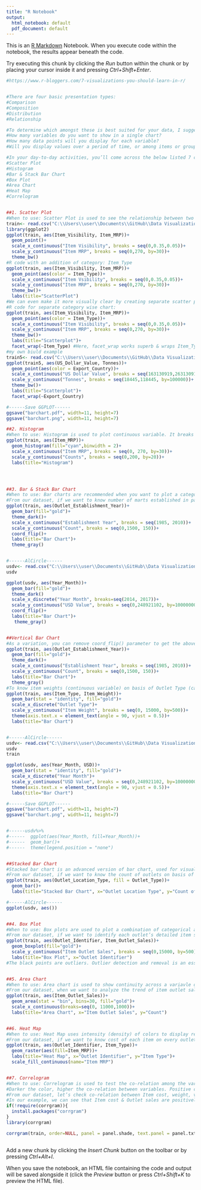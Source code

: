 ```yaml
---
title: "R Notebook"
output:
  html_notebook: default
  pdf_document: default
---
```


This is an [R Markdown](http://rmarkdown.rstudio.com) Notebook. When you execute code within the notebook, the results appear beneath the code. 

Try executing this chunk by clicking the *Run* button within the chunk or by placing your cursor inside it and pressing *Ctrl+Shift+Enter*. 

```r
#https://www.r-bloggers.com/7-visualizations-you-should-learn-in-r/


#There are four basic presentation types:
#Comparison
#Composition
#Distribution
#Relationship

#To determine which amongst these is best suited for your data, I suggest you should answer a few questions like,
#How many variables do you want to show in a single chart?
#How many data points will you display for each variable?
#Will you display values over a period of time, or among items or groups?

#In your day-to-day activities, you’ll come across the below listed 7 charts most of the time.
#Scatter Plot
#Histogram
#Bar & Stack Bar Chart
#Box Plot
#Area Chart
#Heat Map
#Correlogram


##1. Scatter Plot
#When to use: Scatter Plot is used to see the relationship between two continuous variables
train<- read.csv("C:\\Users\\user\\Documents\\GitHub\\Data Visualizations R\\Big Mart Dataset.csv")
library(ggplot2)
ggplot(train, aes(Item_Visibility, Item_MRP))+
  geom_point()+
  scale_x_continuous("Item Visibility", breaks = seq(0,0.35,0.05))+
  scale_y_continuous("Item MRP", breaks = seq(0,270, by=30))+
  theme_bw()
#R code with an addition of category: Item_Type
ggplot(train, aes(Item_Visibility, Item_MRP))+
  geom_point(aes(color = Item_Type))+
  scale_x_continuous("Item Vsibility", breaks = seq(0,0.35,0.05))+
  scale_y_continuous("Item MRP", breaks = seq(0,270, by=30))+
  theme_bw()+
  labs(title="ScatterPlot")
#We can even make it more visually clear by creating separate scatter plots for each separate Item_Type as shown below.
#R code for separate category wise chart:
ggplot(train, aes(Item_Visibility, Item_MRP))+
  geom_point(aes(color = Item_Type))+
  scale_x_continuous("Item Visibility", breaks = seq(0,0.35,0.05))+
  scale_y_continuous("Item MRP", breaks = seq(0,270, by=30))+
  theme_bw()+
  labs(title="Scatterplot")+
  facet_wrap(~Item_Type) #Here, facet_wrap works superb & wraps Item_Type in rectangular layout.
#my own biuld example
train5<- read.csv("C:\\Users\\user\\Documents\\GitHub\\Data Visualizations R\\data.csv")
ggplot(train5, aes(US_Dollar_Value, Tonnes))+
  geom_point(aes(color = Export_Country))+
  scale_x_continuous("US Dollar Value", breaks = seq(163130919,263130919,1000000))+
  scale_y_continuous("Tonnes", breaks = seq(18445,118445, by=100000))+
  theme_bw()+
  labs(title="Scatterplot")+
  facet_wrap(~Export_Country)

#------Save GGPLOT------
ggsave("barchart.pdf", width=11, height=7)
ggsave("barchart.png", width=11, height=7)

##2. Histogram
#When to use: Histogram is used to plot continuous variable. It breaks the data into bins and shows frequency distribution of these bins. We can always change the bin size and see the effect it has on visualization.
ggplot(train, aes(Item_MRP))+
  geom_histogram(fill="cyan",binwidth = 2)+
  scale_x_continuous("Item MRP", breaks = seq(0, 270, by=30))+
  scale_y_continuous("Counts", breaks = seq(0,200, by=20))+
  labs(title="Histogram")




##3. Bar & Stack Bar Chart
#When to use: Bar charts are recommended when you want to plot a categorical variable or a combination of continuous and categorical variable.
#From our dataset, if we want to know number of marts established in particular year, then bar chart would be most suitable option, use variable Establishment Year as shown below.
ggplot(train, aes(Outlet_Establishment_Year))+
  geom_bar(fill="gold")+
  theme_dark()+
  scale_x_continuous("Establishment Year", breaks = seq(1985, 2010))+
  scale_y_continuous("Count", breaks = seq(0,1500, 150))+
  coord_flip()+
  labs(title="Bar Chart")+
  theme_gray()


#------AlCircle------
usdv<- read.csv("C:\\Users\\user\\Documents\\GitHub\\Data Visualizations R\\usd.csv")
usdv

ggplot(usdv, aes(Year_Month))+
  geom_bar(fill="gold")+
  theme_dark()
  scale_x_discrete("Year Month", breaks=seq(2014, 2017))+
  scale_y_continuous("USD Value", breaks = seq(0,248921102, by=100000000))+
  coord_flip()+
  labs(title="Bar Chart")+
   theme_gray()


##Vertical Bar Chart
#As a variation, you can remove coord_flip() parameter to get the above bar chart vertically.
ggplot(train, aes(Outlet_Establishment_Year))+
  geom_bar(fill="gold")+
  theme_dark()+
  scale_x_continuous("Establishment Year", breaks = seq(1985, 2010))+
  scale_y_continuous("Count", breaks = seq(0,1500, 150))+
  labs(title="Bar Chart")+
  theme_gray()
#To know item weights (continuous variable) on basis of Outlet Type (categorical variable) on single bar chart, use following code:
ggplot(train, aes(Item_Type, Item_Weight))+
  geom_bar(stat = "identity", fill="gold")+
  scale_x_discrete("Outlet Type")+
  scale_y_continuous("Item Weight", breaks = seq(0, 15000, by=500))+
  theme(axis.text.x = element_text(angle = 90, vjust = 0.5))+
  labs(title="Bar Chart")


#------AlCircle------
usdv<- read.csv("C:\\Users\\user\\Documents\\GitHub\\Data Visualizations R\\usd.csv")
usdv
train

ggplot(usdv, aes(Year_Month, USD))+
  geom_bar(stat = "identity", fill="gold")+
  scale_x_discrete("Year Month")+
  scale_y_continuous("USD Value", breaks = seq(0,248921102, by=100000000))+
  theme(axis.text.x = element_text(angle = 90, vjust = 0.5))+
  labs(title="Bar Chart")

#------Save GGPLOT------
ggsave("barchart.pdf", width=11, height=7)
ggsave("barchart.png", width=11, height=7)


#------usdv%>%
#------  ggplot(aes(Year_Month, fill=Year_Month))+
#------  geom_bar()+
#------  theme(legend.position = "none")


##Stacked Bar Chart
#Stacked bar chart is an advanced version of bar chart, used for visualizing a combination of caregorical variables.
#From our dataset, if we want to know the count of outlets on basis of categorical variables like its type (Outlet Type) and location (Outlet Location Type) both, stack chart will visualize the scenario in most useful manner.
ggplot(train, aes(Outlet_Location_Type, fill = Outlet_Type))+
  geom_bar()+
  labs(title="Stacked Bar Chart", x="Outlet Location Type", y="Count of Outlets")

#------AlCircle------
ggplot(usdv, aes())


##4. Box Plot
#When to use: Box plots are used to plot a combination of categorical and continuous variables. This plot is useful for visualizing the spread of the data and detect outliers. It shows five statistically significant numbers - the minimum, the 25th percentile, the median, the 75th percentile and the maximum.
#From our dataset, if we want to identify each outlet’s detailed item sales including minimum, maximum & median numbers, box plot can be helpful. In addition, it also gives values of outliers of item sales for each outlet as shown in below chart.
ggplot(train, aes(Outlet_Identifier, Item_Outlet_Sales))+
  geom_boxplot(fill="gold")+
  scale_y_continuous("Item Outlet Sales", breaks = seq(0,15000, by=500))+
  labs(title="Box Plot", x="Outlet Identifier")
#The black points are outliers. Outlier detection and removal is an essential step of successful data exploration.


##5. Area Chart
#When to use: Area chart is used to show continuity across a variavle or dataset. It is very much same as line chart and is commonly used for time series plots. Alternatively, it is also used to plot continuous variables and analyze the underlying needs.
#From our dataset, when we want to analyze the trend of item outlet sales, area chart can be plotted as shown below. It shows count of outlets on basis of sales.
ggplot(train, aes(Item_Outlet_Sales))+
  geom_area(stat = "bin", bins=30, fill="gold")+
  scale_x_continuous(breaks=seq(0, 11000,1000))+
  labs(title="Area Chart", x="Item Outlet Sales", y="Count")


##6. Heat Map
#When to use: Heat Map uses intensity (density) of colors to display relationship between two or three or many variables in a two dimensional image. It allows you to explore two dimensions as the axis and the third dimension by intensity of color.
#From our dataset, if we want to know cost of each item on every outlet, we can plot heatmap as shown below using three variables Item MRP, Outlet Identifier & Item Type from our mart dataset.
ggplot(train, aes(Outlet_Identifier, Item_Type))+
  geom_raster(aes(fill=Item_MRP))+
  labs(title="Heat Map", x="Outlet Identifier", y="Item Type")+
  scale_fill_continuous(name="Item MRP")


##7. Correlogram
#When to use: Correlogram is used to test the co-relation among the variable available in the data set. The cells of the matrix can be shaded or colored to show the co-relation value.
#Darker the color, higher the co-relation between variables. Positive co-relations are displayed in blue and negative correlations in red color. Color intensity is proportional to the co-relation value.
#From our dataset, let’s check co-relation between Item cost, weight, visibility along with Outlet establishment year and Outlet sales from below plot.
#In our example, we can see that Item cost & Outlet sales are positively correlated while Item weight & its visibility are negatively correlated.
if(!require(corrgram)){
  install.packages("corrgram")
}
library(corrgram)

corrgram(train, order=NULL, panel = panel.shade, text.panel = panel.txt, main="Correlogram")



```

Add a new chunk by clicking the *Insert Chunk* button on the toolbar or by pressing *Ctrl+Alt+I*.

When you save the notebook, an HTML file containing the code and output will be saved alongside it (click the *Preview* button or press *Ctrl+Shift+K* to preview the HTML file).
